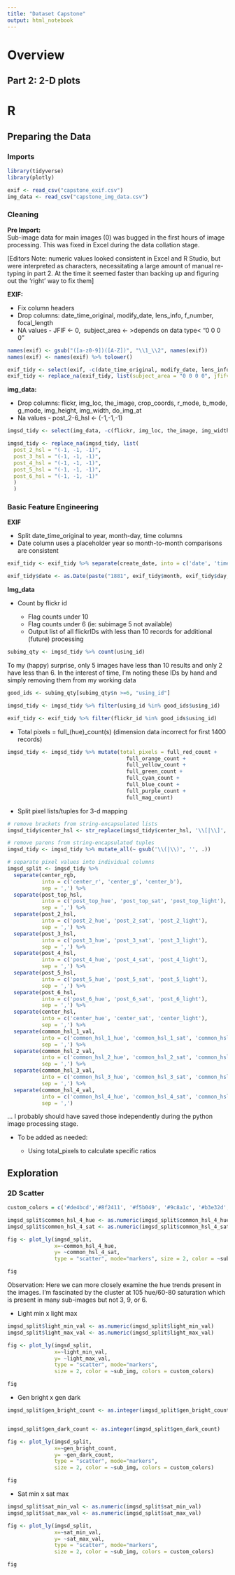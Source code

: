 ```yaml
---
title: "Dataset Capstone"
output: html_notebook
---
```


# Overview

## Part 2: 2-D plots

# R

## Preparing the Data

### Imports

```r

library(tidyverse)
library(plotly)

exif <- read_csv("capstone_exif.csv")
img_data <- read_csv("capstone_img_data.csv")

```

### Cleaning

**Pre Import:**\
Sub-image data for main images (0) was bugged in the first hours of image processing. This was fixed in Excel during the data collation stage.

[Editors Note: numeric values looked consistent in Excel and R Studio, but were interpreted as characters, necessitating a large amount of manual re-typing in part 2. At the time it seemed faster than backing up and figuring out the 'right' way to fix them]

**EXIF:**

-   Fix column headers
-   Drop columns: date_time_original, modify_date, lens_info, f_number, focal_length
-   NA values - JFIF \<- 0,  subject_area \<- \>depends on data type\< "0 0 0 0"

```r
names(exif) <- gsub("([a-z0-9])([A-Z])", "\\1_\\2", names(exif))
names(exif) <- names(exif) %>% tolower()

exif_tidy <- select(exif, -c(date_time_original, modify_date, lens_info, fnumber, focal_length))
exif_tidy <- replace_na(exif_tidy, list(subject_area = "0 0 0 0", jfifversion = 0))

```

**img_data:**

-   Drop columns: flickr, img_loc, the_image, crop_coords, r_mode, b_mode, g_mode, img_height, img_width, do_img_at
-   Na values - post_2-6_hsl \<- (-1,-1,-1)

```r
imgsd_tidy <- select(img_data, -c(flickr, img_loc, the_image, img_width, img_height, crop_coords, do_img_at, r_mode, b_mode, g_mode))

imgsd_tidy <- replace_na(imgsd_tidy, list(
  post_2_hsl = "(-1, -1, -1)",
  post_3_hsl = "(-1, -1, -1)",
  post_4_hsl = "(-1, -1, -1)",
  post_5_hsl = "(-1, -1, -1)",
  post_6_hsl = "(-1, -1, -1)"
  )
  )

```

### Basic Feature Engineering

**EXIF**

-   Split date_time_original to year, month-day, time columns
-   Date column uses a placeholder year so month-to-month comparisons are consistent

```r

exif_tidy <- exif_tidy %>% separate(create_date, into = c('date', 'time'), sep = " ", remove = TRUE) %>% separate(date, into = c('year', 'month', 'day'), sep = ":") 

exif_tidy$date <- as.Date(paste("1881", exif_tidy$month, exif_tidy$day, sep = "-"), format ="%Y-%m-%d")
```

**Img_data**

-   Count by flickr id

    -   Flag counts under 10
    -   Flag counts under 6 (ie: subimage 5 not available)
    -   Output list of all flickrIDs with less than 10 records for additional (future) processing

```r

subimg_qty <- imgsd_tidy %>% count(using_id)

```

To my (happy) surprise, only 5 images have less than 10 results and only 2 have less than 6. In the interest of time, I'm noting these IDs by hand and simply removing them from my working data

```r

good_ids <- subimg_qty[subimg_qty$n >=6, "using_id"]

imgsd_tidy <- imgsd_tidy %>% filter(using_id %in% good_ids$using_id)

exif_tidy <- exif_tidy %>% filter(flickr_id %in% good_ids$using_id)

```

-   Total pixels = full\_(hue)\_count(s) (dimension data incorrect for first 1400 records)

```r

imgsd_tidy <- imgsd_tidy %>% mutate(total_pixels = full_red_count +
                                      full_orange_count +
                                      full_yellow_count +
                                      full_green_count +
                                      full_cyan_count +
                                      full_blue_count + 
                                      full_purple_count +
                                      full_mag_count)

```

-   Split pixel lists/tuples for 3-d mapping

```r
# remove brackets from string-encapsulated lists
imgsd_tidy$center_hsl <- str_replace(imgsd_tidy$center_hsl, '\\[|\\]', '')

# remove parens from string-encapsulated tuples
imgsd_tidy <- imgsd_tidy %>% mutate_all(~ gsub('\\(|\\)', '', .))

# separate pixel values into individual columns
imgsd_split <- imgsd_tidy %>% 
  separate(center_rgb, 
           into = c('center_r', 'center_g', 'center_b'), 
           sep = ',') %>%
  separate(post_top_hsl, 
           into = c('post_top_hue', 'post_top_sat', 'post_top_light'), 
           sep = ',') %>%
  separate(post_2_hsl, 
           into = c('post_2_hue', 'post_2_sat', 'post_2_light'), 
           sep = ',') %>%
  separate(post_3_hsl, 
           into = c('post_3_hue', 'post_3_sat', 'post_3_light'), 
           sep = ',') %>%  
  separate(post_4_hsl, 
           into = c('post_4_hue', 'post_4_sat', 'post_4_light'), 
           sep = ',') %>%
  separate(post_5_hsl, 
           into = c('post_5_hue', 'post_5_sat', 'post_5_light'), 
           sep = ',') %>%
  separate(post_6_hsl, 
           into = c('post_6_hue', 'post_6_sat', 'post_6_light'), 
           sep = ',') %>%
  separate(center_hsl, 
           into = c('center_hue', 'center_sat', 'center_light'), 
           sep = ',') %>%
  separate(common_hsl_1_val, 
           into = c('common_hsl_1_hue', 'common_hsl_1_sat', 'common_hsl_1_light'), 
           sep = ',') %>%
  separate(common_hsl_2_val, 
           into = c('common_hsl_2_hue', 'common_hsl_2_sat', 'common_hsl_2_light'), 
           sep = ',') %>%
  separate(common_hsl_3_val, 
           into = c('common_hsl_3_hue', 'common_hsl_3_sat', 'common_hsl_3_light'), 
           sep = ',') %>%
  separate(common_hsl_4_val, 
           into = c('common_hsl_4_hue', 'common_hsl_4_sat', 'common_hsl_4_light'), 
           sep = ',')

```

... I probably should have saved those independently during the python image processing stage.

-   To be added as needed:

    -   Using total_pixels to calculate specific ratios

## Exploration

### 2D Scatter

```r
custom_colors = c('#de4bcd','#8f2411', '#f5b049', '#9c8a1c', '#b3e32d',  '#1a9615', '#05ffb4','#055eab', '#6b63ff','#45008f')

imgsd_split$common_hsl_4_hue <- as.numeric(imgsd_split$common_hsl_4_hue)
imgsd_split$common_hsl_4_sat <- as.numeric(imgsd_split$common_hsl_4_sat)

fig <- plot_ly(imgsd_split, 
               x=~common_hsl_4_hue, 
               y= ~common_hsl_4_sat, 
               type = "scatter", mode="markers", size = 2, color = ~sub_img, colors = custom_colors)

fig

```

Observation: Here we can more closely examine the hue trends present in the images. I'm fascinated by the cluster at 105 hue/60-80 saturation which is present in many sub-images but not 3, 9, or 6.

-   Light min x light max

```r

imgsd_split$light_min_val <- as.numeric(imgsd_split$light_min_val)
imgsd_split$light_max_val <- as.numeric(imgsd_split$light_max_val)

fig <- plot_ly(imgsd_split, 
               x=~light_min_val, 
               y= ~light_max_val, 
               type = "scatter", mode="markers", 
               size = 2, color = ~sub_img, colors = custom_colors)

fig

```

-   Gen bright x gen dark

```r
imgsd_split$gen_bright_count <- as.integer(imgsd_split$gen_bright_count)


imgsd_split$gen_dark_count <- as.integer(imgsd_split$gen_dark_count)

fig <- plot_ly(imgsd_split, 
               x=~gen_bright_count, 
               y= ~gen_dark_count, 
               type = "scatter", mode="markers", 
               size = 2, color = ~sub_img, colors = custom_colors)

fig
```

-   Sat min x sat max

```r

imgsd_split$sat_min_val <- as.numeric(imgsd_split$sat_min_val)
imgsd_split$sat_max_val <- as.numeric(imgsd_split$sat_max_val)

fig <- plot_ly(imgsd_split, 
               x=~sat_min_val, 
               y= ~sat_max_val, 
               type = "scatter", mode="markers", 
               size = 2, color = ~sub_img, colors = custom_colors)

fig

```
